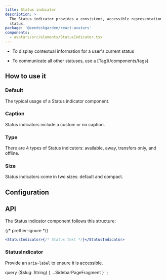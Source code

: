 ```yaml
---
title: Status indicator
description: >
  The Status indicator provides a consistent, accessible representation of a user's current 
  status.
package: '@zendeskgarden/react-avatars'
components:
  - avatars/src/elements/StatusIndicator.tsx
---
```


<Usage>
  <Use>
    <ul>
      <li>To display contextual information for a user's current status</li>
    </ul>
  </Use>
  <Misuse>
    <ul>
      <li>
        <Markdown>To communicate all other statuses, use a [Tag](/components/tags)</Markdown>
      </li>
    </ul>
  </Misuse>
</Usage>

## How to use it

### Default

The typical usage of a Status indicator component.


<CodeExample code={StatusIndicatorDefaultCode}>
  <StatusIndicatorDefault />
</CodeExample>

### Caption

Status indicators include a custom or no caption.


<CodeExample code={StatusIndicatorCaptionCode}>
  <StatusIndicatorCaption />
</CodeExample>

### Type

There are 4 types of Status indicators: available, away, transfers only, and offline.


<CodeExample code={StatusIndicatorTypeCode}>
  <StatusIndicatorType />
</CodeExample>

### Size

Status indicators come in two sizes: default and compact.


<CodeExample code={StatusIndicatorSizeCode}>
  <StatusIndicatorSize />
</CodeExample>

## Configuration

<Configuration reactPackage={props.data.mdx.package} components={props.data.mdx.components} />

## API

The Status indicator component follows this structure:

{/* prettier-ignore */}
```jsx
<StatusIndicator>{/* Status text */}</StatusIndicator>
```

### StatusIndicator

<Component components={props.data.mdx.components} componentName="statusIndicator" />

Provide an `aria-label` to ensure it is accessible.

<PropSheet components={props.data.mdx.components} componentName="statusIndicator" />


  query ($slug: String) {
    ...SidebarPageFragment
  }
`;
